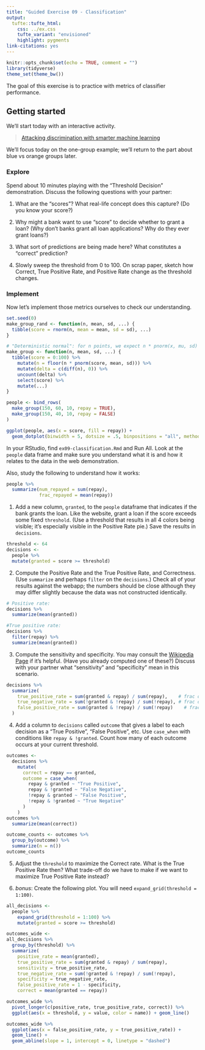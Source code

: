 ```yaml
---
title: "Guided Exercise 09 - Classification"
output: 
  tufte::tufte_html:
    css: ../ex.css
    tufte_variant: "envisioned"
    highlight: pygments
link-citations: yes
---
```


```r
knitr::opts_chunk$set(echo = TRUE, comment = "")
library(tidyverse)
theme_set(theme_bw())
```

The goal of this exercise is to practice with metrics of classifier performance.

## Getting started

We'll start today with an interactive activity.

> [Attacking discrimination with smarter machine learning](http://research.google.com/bigpicture/attacking-discrimination-in-ml/)

We'll focus today on the one-group example; we'll return to the part about blue vs orange groups later.

### Explore

Spend about 10 minutes playing with the "Threshold Decision" demonstration. Discuss the following questions with your partner:

1. What are the "scores"? What real-life concept does this capture? (Do you know your score?)

2. Why might a bank want to use "score" to decide whether to grant a loan? (Why don't banks grant all loan applications? Why do they ever grant loans?)

3. What sort of predictions are being made here? What constitutes a "correct" prediction?

4. Slowly sweep the threshold from 0 to 100. On scrap paper, sketch how Correct, True Positive Rate, and Positive Rate change as the threshold changes.

### Implement

Now let's implement those metrics ourselves to check our understanding.

```r
set.seed(0)
make_group_rand <- function(n, mean, sd, ...) {
  tibble(score = rnorm(n, mean = mean, sd = sd), ...)
}

# "Deterministic normal": for n points, we expect n * pnorm(x, mu, sd) of them to be below x.
make_group <- function(n, mean, sd, ...) {
  tibble(score = 0:100) %>% 
    mutate(n = floor(n * pnorm(score, mean, sd))) %>% 
    mutate(delta = c(diff(n), 0)) %>% 
    uncount(delta) %>% 
    select(score) %>% 
    mutate(...)
}

people <- bind_rows(
  make_group(150, 60, 10, repay = TRUE),
  make_group(150, 40, 10, repay = FALSE)
)
```

```r
ggplot(people, aes(x = score, fill = repay)) +
  geom_dotplot(binwidth = 5, dotsize = .5, binpositions = "all", method = "histodot", stackgroups = TRUE)
```

In your RStudio, find `ex09-classification.Rmd` and Run All. Look at the `people` data frame and make sure you
understand what it is and how it relates to the data in the web demonstration.

Also, study the following to understand how it works:

```r
people %>% 
  summarize(num_repayed = sum(repay),
            frac_repayed = mean(repay))
```


::: {.exercises}

1. Add a new column, `granted`, to the `people` dataframe that indicates if the
   bank grants the loan. Like the website, grant a loan if the score exceeds some fixed `threshold`.
   (Use a threshold that results in all 4 colors being visible; it's especially visible in the Positive Rate pie.)
   Save the results in `decisions`.

```r
threshold <- 64
decisions <- 
  people %>% 
  mutate(granted = score >= threshold)
```

2. Compute the Positive Rate and the True Positive Rate, and Correctness. (Use `summarize` and perhaps `filter` on the `decisions`.)
   Check all of your results against the webapp; the numbers should be close although they may differ slightly because the data was not constructed identically.

```r
# Positive rate:
decisions %>% 
  summarize(mean(granted))

#True positive rate:
decisions %>% 
  filter(repay) %>% 
  summarize(mean(granted))
```

3. Compute the sensitivity and specificity. You may consult the [Wikipedia Page](https://en.wikipedia.org/wiki/Sensitivity_and_specificity#Confusion_matrix) if it's helpful. (Have you already computed one of these?) Discuss with your partner what "sensitivity" and "specificity" mean in this scenario.

```r
decisions %>% 
  summarize(
    true_positive_rate = sum(granted & repay) / sum(repay),    # frac of positives that were correct
    true_negative_rate = sum(!granted & !repay) / sum(!repay), # frac of negatives that were correct
    false_positive_rate = sum(granted & !repay) / sum(!repay)    # frac of negatives that were incorrect
  )
```


4. Add a column to `decisions` called `outcome` that gives a label to each decision as a "True Positive", "False Positive", etc. Use `case_when` with conditions like `repay & !granted`. Count how many of each outcome occurs at your current threshold.

```r
outcomes <- 
  decisions %>% 
    mutate(
      correct = repay == granted,
      outcome = case_when(
        repay & granted ~ "True Positive",
        repay & !granted ~ "False Negative",
        !repay & granted ~ "False Positive",
        !repay & !granted ~ "True Negative"
      )
    )
outcomes %>% 
  summarize(mean(correct))

outcome_counts <- outcomes %>% 
  group_by(outcome) %>% 
  summarize(n = n())
outcome_counts
```

5. Adjust the `threshold` to maximize the Correct rate. What is the True Positive Rate then? What trade-off do we have to make if we want to maximize True Positive Rate instead?

6. *bonus*: Create the following plot. You will need `expand_grid(threshold = 1:100)`.

```r
all_decisions <- 
  people %>% 
    expand_grid(threshold = 1:100) %>% 
    mutate(granted = score >= threshold)

outcomes_wide <- 
all_decisions %>% 
  group_by(threshold) %>% 
  summarize(
    positive_rate = mean(granted),
    true_positive_rate = sum(granted & repay) / sum(repay),
    sensitivity = true_positive_rate,
    true_negative_rate = sum(!granted & !repay) / sum(!repay),
    specificity = true_negative_rate,
    false_positive_rate = 1 - specificity,
    correct = mean(granted == repay))

outcomes_wide %>% 
  pivot_longer(c(positive_rate, true_positive_rate, correct)) %>% 
  ggplot(aes(x = threshold, y = value, color = name)) + geom_line()
```

```r
outcomes_wide %>% 
  ggplot(aes(x = false_positive_rate, y = true_positive_rate)) +
  geom_line() +
  geom_abline(slope = 1, intercept = 0, linetype = "dashed")
```


:::
